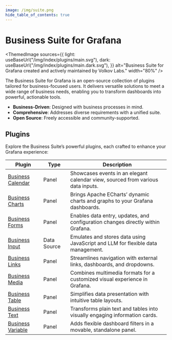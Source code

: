 ```yaml
---
image: /img/suite.png
hide_table_of_contents: true
---
```



# Business Suite for Grafana

<ThemedImage
  sources={{
    light: useBaseUrl("/img/index/plugins/main.svg"),
    dark: useBaseUrl("/img/index/plugins/main.dark.svg"),
  }}
  alt="Business Suite for Grafana created and actively maintained by Volkov Labs."
  width="80%"
/>

The Business Suite for Grafana is an open-source collection of plugins tailored for business-focused users. It delivers versatile solutions to meet a wide range of business needs, enabling you to transform dashboards into powerful, actionable tools.

- **Business-Driven**: Designed with business processes in mind.
- **Comprehensive**: Addresses diverse requirements with a unified suite.
- **Open Source**: Freely accessible and community-supported.

## Plugins

Explore the Business Suite’s powerful plugins, each crafted to enhance your Grafana experience:

| Plugin                                 | Type        | Description                                                                     |
| -------------------------------------- | ----------- | ------------------------------------------------------------------------------- |
| [Business Calendar](business-calendar) | Panel       | Showcases events in an elegant calendar view, sourced from various data inputs. |
| [Business Charts](business-charts)     | Panel       | Brings Apache ECharts’ dynamic charts and graphs to your Grafana dashboards.    |
| [Business Forms](business-forms)       | Panel       | Enables data entry, updates, and configuration changes directly within Grafana. |
| [Business Input](business-input)       | Data Source | Emulates and stores data using JavaScript and LLM for flexible data management. |
| [Business Links](business-links)       | Panel       | Streamlines navigation with external links, dashboards, and dropdowns.          |
| [Business Media](business-media)       | Panel       | Combines multimedia formats for a customized visual experience in Grafana.      |
| [Business Table](business-table)       | Panel       | Simplifies data presentation with intuitive table layouts.                      |
| [Business Text](business-text)         | Panel       | Transforms plain text and tables into visually engaging information cards.      |
| [Business Variable](business-variable) | Panel       | Adds flexible dashboard filters in a movable, standalone panel.                 |

<Feedback />
